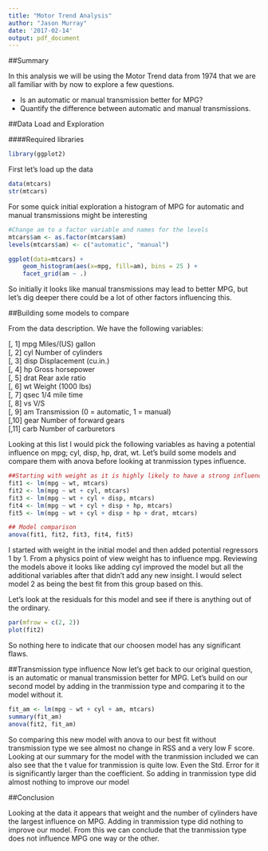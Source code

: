 ```yaml
---
title: "Motor Trend Analysis"
author: "Jason Murray"
date: '2017-02-14'
output: pdf_document
---
```


##Summary	

In this analysis we will be using the Motor Trend data from 1974 that we are all familiar with by now to explore a few questions.

- Is an automatic or manual transmission better for MPG?
- Quantify the difference between automatic and manual transmissions.



##Data Load and Exploration

####Required libraries
```r
library(ggplot2)
```

First let's load up the data
```r
data(mtcars)
str(mtcars)
```



For some quick initial exploration a histogram of MPG for automatic and manual transmissions might be interesting

```r
#Change am to a factor variable and names for the levels
mtcars$am <- as.factor(mtcars$am)
levels(mtcars$am) <- c("automatic", "manual")

ggplot(data=mtcars) +
	geom_histogram(aes(x=mpg, fill=am), bins = 25 ) +
	facet_grid(am ~ .)
```


So initially it looks like manual transmissions may lead to better MPG, but let's dig deeper there could be a lot of other factors influencing this.

##Building some models to compare

From the data description.  We have the following variables:

[, 1]	mpg	Miles/(US) gallon  
[, 2]	cyl	Number of cylinders  
[, 3]	disp	Displacement (cu.in.)  
[, 4]	hp	Gross horsepower  
[, 5]	drat	Rear axle ratio  
[, 6]	wt	Weight (1000 lbs)  
[, 7]	qsec	1/4 mile time  
[, 8]	vs	V/S  
[, 9]	am	Transmission (0 = automatic, 1 = manual)  
[,10]	gear	Number of forward gears  
[,11]	carb	Number of carburetors  


Looking at this list I would pick the following variables as having a potential influence on mpg; cyl, disp, hp, drat, wt.  Let's build some models and compare them with anova before looking at tranmission types influence.  

```r
##Starting with weight as it is highly likely to have a strong influence an adding from there.
fit1 <- lm(mpg ~ wt, mtcars)
fit2 <- lm(mpg ~ wt + cyl, mtcars)
fit3 <- lm(mpg ~ wt + cyl + disp, mtcars)
fit4 <- lm(mpg ~ wt + cyl + disp + hp, mtcars)
fit5 <- lm(mpg ~ wt + cyl + disp + hp + drat, mtcars)

## Model comparison
anova(fit1, fit2, fit3, fit4, fit5)
```

I started with weight in the initial model and then added potential regressors 1 by 1.  From a physics point of view weight has to influence mpg.  Reviewing the models above it looks like adding cyl improved the model but all the additional variables after that didn't add any new insight.  I would select model 2 as being the best fit from this group based on this.

Let's look at the residuals for this model and see if there is anything out of the ordinary. 

```r
par(mfrow = c(2, 2)) 
plot(fit2)
```

So nothing here to indicate that our choosen model has any significant flaws.  

##Transmission type influence
Now let's get back to our original question, is an automatic or manual transmission better for MPG.  Let's build on our second model by adding in the tranmission type and comparing it to the model without it.

```r
fit_am <- lm(mpg ~ wt + cyl + am, mtcars)
summary(fit_am)
anova(fit2, fit_am)
```

So comparing this new model with anova to our best fit without transmission type we see almost no change in RSS and a very low F score.  Looking at our summary for the model with the tranmission included we can also see that the t value for tranmission is quite low.  Even the Std. Error for it is significantly larger than the coefficient.  So adding in tranmission type did almost nothing to improve our model

##Conclusion

Looking at the data it appears that weight and the number of cylinders have the largest influence on MPG.  Adding in tranmission type did nothing to improve our model.  From this we can conclude that the tranmission type does not influence MPG one way or the other.  




